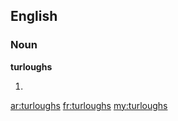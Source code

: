 ==English==

===Noun===
'''turloughs'''

# {{plural of|[[turlough]]}}

[[ar:turloughs]]
[[fr:turloughs]]
[[my:turloughs]]